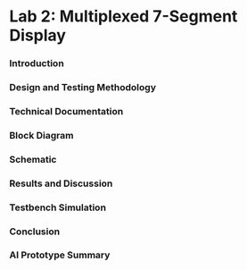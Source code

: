# Lab 2: Multiplexed 7-Segment Display


### Introduction

### Design and Testing Methodology

### Technical Documentation

### Block Diagram

### Schematic

### Results and Discussion

### Testbench Simulation

### Conclusion

### AI Prototype Summary